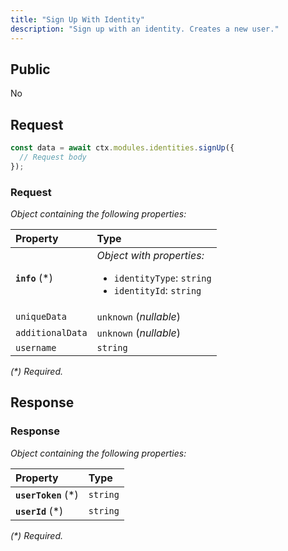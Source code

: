 ```yaml
---
title: "Sign Up With Identity"
description: "Sign up with an identity. Creates a new user."
---
```


## Public

No

## Request


<RequestExample>

```typescript OpenGB Script
const data = await ctx.modules.identities.signUp({
  // Request body
});
```


</RequestExample>




### Request

_Object containing the following properties:_

| Property         | Type                                                                                               |
| :--------------- | :------------------------------------------------------------------------------------------------- |
| **`info`** (\*)  | _Object with properties:_<ul><li>`identityType`: `string`</li><li>`identityId`: `string`</li></ul> |
| `uniqueData`     | `unknown` (_nullable_)                                                                             |
| `additionalData` | `unknown` (_nullable_)                                                                             |
| `username`       | `string`                                                                                           |

_(\*) Required._


## Response



### Response

_Object containing the following properties:_

| Property             | Type     |
| :------------------- | :------- |
| **`userToken`** (\*) | `string` |
| **`userId`** (\*)    | `string` |

_(\*) Required._

